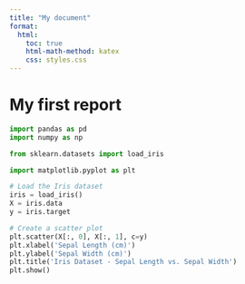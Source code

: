 ```yaml
---
title: "My document"
format:
  html:
    toc: true
    html-math-method: katex
    css: styles.css
---
```


# My first report

```python
import pandas as pd
import numpy as np

from sklearn.datasets import load_iris

import matplotlib.pyplot as plt

# Load the Iris dataset
iris = load_iris()
X = iris.data
y = iris.target

# Create a scatter plot
plt.scatter(X[:, 0], X[:, 1], c=y)
plt.xlabel('Sepal Length (cm)')
plt.ylabel('Sepal Width (cm)')
plt.title('Iris Dataset - Sepal Length vs. Sepal Width')
plt.show()
```